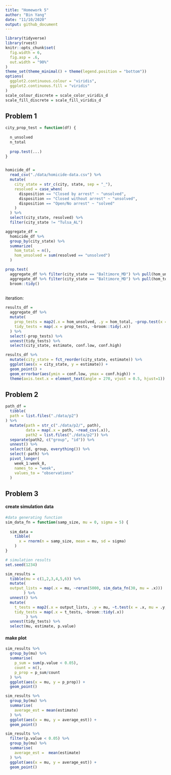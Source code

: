 ```yaml
---
title: "Homework 5"
author: "Bin Yang"
date: "11/10/2020"
output: github_document
---
```

```r
library(tidyverse)
library(rvest)
knitr::opts_chunk$set(
  fig.width = 6,
  fig.asp = .6,
  out.width = "90%"
)
theme_set(theme_minimal() + theme(legend.position = "bottom"))
options(
  ggplot2.continuous.colour = "viridis",
  ggplot2.continuous.fill = "viridis"
)
scale_colour_discrete = scale_color_viridis_d
scale_fill_discrete = scale_fill_viridis_d
```

## Problem 1 
```r
city_prop_test = function(df) {
  
  n_unsolved 
  n_total 
  
  prop.test(...)
}


homicide_df = 
  read_csv("./data/homicide-data.csv") %>% 
  mutate(
    city_state = str_c(city, state, sep = "_"),
    resolved = case_when(
      disposition == "Closed by arrest" ~ "unsolved", 
      disposition == "Closed without arrest" ~ "unsolved",
      disposition == "Open/No arrest" ~ "solved"
    )
  ) %>% 
  select(city_state, resolved) %>% 
  filter(city_state != "Tulsa_AL") 
``` 


```r
aggregate_df = 
  homicide_df %>% 
  group_by(city_state) %>% 
  summarize(
    hom_total = n(),
    hom_unsolved = sum(resolved == "unsolved")
  ) 
```


```r
prop.test(
  aggregate_df %>% filter(city_state == "Baltimore_MD") %>% pull(hom_unsolved), 
  aggregate_df %>% filter(city_state == "Baltimore_MD") %>% pull(hom_total)) %>% 
  broom::tidy()
  
```

iteration:  

```r
results_df =
  aggregate_df %>% 
  mutate(
    prop_tests = map2(.x = hom_unsolved, .y = hom_total, ~prop.test(x = .x, n = .y)),
    tidy_tests = map(.x = prop_tests, ~broom::tidy(.x))
  ) %>% 
  select(-prop_tests) %>% 
  unnest(tidy_tests) %>% 
  select(city_state, estimate, conf.low, conf.high)
```

```r
results_df %>% 
  mutate(city_state = fct_reorder(city_state, estimate)) %>% 
  ggplot(aes(x = city_state, y = estimate)) +
  geom_point() + 
  geom_errorbar(aes(ymin = conf.low, ymax = conf.high)) +
  theme(axis.text.x = element_text(angle = 270, vjust = 0.5, hjust=1))
```

## Problem 2 

```r
path_df = 
  tibble(
  path = list.files("./data/p2")
) %>% 
  mutate(path = str_c("./data/p2/", path),
         data = map(.x = path, ~read_csv(.x)),
         path2 = list.files("./data/p2")) %>%
  separate(path2, c("group", "id")) %>% 
  unnest() %>% 
  select(id, group, everything()) %>% 
  select(-path) %>% 
  pivot_longer(
    week_1:week_8,
    names_to = "week",
    values_to = "observations"
  )
```

## Problem 3  

#### create simulation data

```r
#data generating function 
sim_data_fn = function(samp_size, mu = 0, sigma = 5) {
  
  sim_data = 
    tibble(
      x = rnorm(n = samp_size, mean = mu, sd = sigma)
    )
}

# simulation results
set.seed(1234) 

sim_results = 
  tibble(mu = c(1,2,3,4,5,6)) %>% 
  mutate(
  output_lists = map(.x = mu, ~rerun(5000, sim_data_fn(30, mu = .x)))
        ) %>% 
  unnest() %>% 
  mutate(
    t_tests = map2(.x = output_lists, .y = mu, ~t.test(x = .x, mu = .y, conf.level = 0.95)),
    tidy_tests = map(.x = t_tests, ~broom::tidy(.x))
         ) %>% 
  unnest(tidy_tests) %>% 
  select(mu, estimate, p.value)
```

#### make plot  

```r
sim_results %>% 
  group_by(mu) %>%
  summarise(
    p_sum = sum(p.value < 0.05),
    count = n(),
    p_prop = p_sum/count
  ) %>% 
  ggplot(aes(x = mu, y = p_prop)) +
  geom_point()
```

```r
sim_results %>% 
  group_by(mu) %>% 
  summarise(
    average_est = mean(estimate)
  ) %>% 
  ggplot(aes(x = mu, y = average_est)) +
  geom_point()
```

```r
sim_results %>% 
  filter(p.value < 0.05) %>% 
  group_by(mu) %>% 
  summarise(
    average_est =  mean(estimate)
  ) %>% 
  ggplot(aes(x = mu, y = average_est)) +
  geom_point()
  
```


